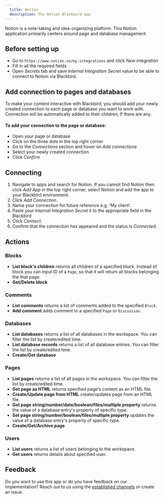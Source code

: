 ```yaml
---
  title: Notion
  description: The Notion Blackbird app
---
```


<LinkCard title="View on Github" target="_blank" href="https://github.com/bb-io/Notion" icon="github" />
 

Notion is a note-taking and idea-organizing platform. This Notion application primarily centers around page and database management.

## Before setting up
- Go to `https://www.notion.so/my-integrations` and click _New integration_
- Fill in all the required fields
- Open _Secrets_ tab and save  _Internal Integration Secret_ value to be able to connect to Notion via Blackbird.

## Add connection to pages and databases

To make your content interactive with Blackbird, you should add your newly created connection to each page or database you want to work with. Connection will be automatically added to their children, If there are any.

#### To add your connection to the page or database:

- Open your page or database
- Click on the three dots in the top right corner
- Go to the _Connections_ section and hover on _Add connections_
- Select your newly created connection
- Click _Confirm_

## Connecting

1. Navigate to apps and search for Notion. If you cannot find Notion then click _Add App_ in the top right corner, select Notion and add the app to your Blackbird environment.
2. Click _Add Connection_.
3. Name your connection for future reference e.g. 'My client'.
6. Paste your _Internal Integration Secret_ it to the appropriate field in the Blackbird
7. Click _Connect_.
8. Confirm that the connection has appeared and the status is _Connected_.

## Actions

### Blocks

- **List block's children** returns all children of a specified block. Instead of block you can input ID of a `Page`, so that it will return all blocks belonging the that page.
- **Get/Delete block**

### Comments

- **List comments** returns a list of comments added to the specified `Block`.
- **Add comment** adds comment to a specified `Page` or `Discussion`.

### Databases

- **List databases** returns a list of all databases in the workspace. You can filter the list by create/edited time.
- **List database records** returns a list of all database entries. You can filter the list by create/edited time.
- **Create/Get database**

### Pages

- **List pages** returns a list of all pages in the workspace. You can filter the list by create/edited time.
- **Get page as HTML** returns specified page's content as an HTML file.
- **Create/Update page from HTML** create/updates page from an HTML file.
- **Get page string/number/date/boolean/files/multiple property** returns the value of a database entry's property of specific type.
- **Set page string/number/boolean/files/multiple property** updates the value of a database entry's property of specific type.
- **Create/Get/Archive page**

### Users

- **List users** returns a list of users belonging to the workspace.
- **Get users** returns details about specified user.

## Feedback

Do you want to use this app or do you have feedback on our implementation? Reach out to us using the [established channels](https://www.blackbird.io/) or create an issue.

